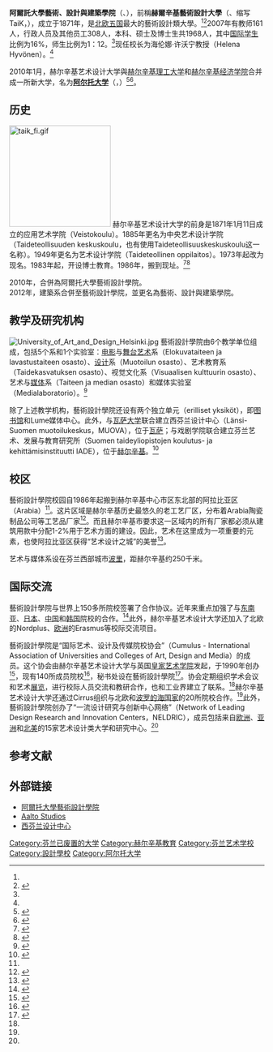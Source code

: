 {{coord|60|12|34|N|24|58|37|E|display=title|type:edu}}
{{University
|name            = 阿爾託大學<br />
藝術、設計與建築學院
|native_name     = {{lang|fi|Aalto-yliopiston taideteollinen korkeakoulu}}<br/>{{lang|sv|Aalto-universitets konstindustriella högskolan}}
|latin_name      = 
|image           = 
|motto           = Pro Arte Utili<ref name="history">{{cite web |url=http://www.taik.fi/en/about_taik/about_us/history.html |title=Pro Arte Utili! |publisher=赫尔辛基艺术设计大学 |date= |accessdate=2008年12月24日 |language=en }}{{dead link|date=2018年5月 |bot=InternetArchiveBot |fix-attempted=yes }}</ref>
|established     = 1871年
|type            = 公立
|endowment       = 
|faculty         = 161<ref name="statistics">{{cite web |url=http://www.taik.fi/en/about_taik/about_us/taik_statistics.html |title=Statistics from the year 2007 |publisher=赫尔辛基艺术设计大学 |date= |accessdate=2008年12月24日 |language=en }}{{dead link|date=2018年5月 |bot=InternetArchiveBot |fix-attempted=yes }}</ref>
|president       = 海伦娜·许沃宁<ref name="rector">{{cite web |url=http://www.taik.fi/en/about_taik/organization/rector.html |title=Rector |publisher=赫尔辛基艺术设计大学 |date= |accessdate=2008年12月24日 |language=en }}{{dead link|date=2018年5月 |bot=InternetArchiveBot |fix-attempted=yes }}</ref>
|students        = 1968<ref name="statistics"/>
|undergrad       = 582<ref name="statistics"/>
|postgrad        = 1170<ref name="statistics"/>
|doctoral        = 216<ref name="statistics"/>
|city            = [[赫尔辛基|赫尔辛基]]
|state           = 
|country         = [[芬兰|芬兰]]
|campus          = 
|mascot          = 
|religion        = 
|affiliations    = 
|footnotes       = 
|website         = http://arts.aalto.fi/
|address         = 
|logo            = 
}}
'''阿爾託大學藝術、設計與建築學院'''（{{lang-fi|Aalto-yliopiston taideteollinen korkeakoulu}}、{{lang-sv|Aalto-universitets konstindustriella högskolan}}），前稱'''赫爾辛基藝術設計大學'''（{{lang-fi|Taideteollinen korkeakoulu}}、缩写TaiK，{{lang-sv|Konstindustriella högskolan}}），成立于1871年，是[[北欧五国|北欧五国]]最大的藝術設計類大學。<ref name="history"/><ref>{{cite web |url=http://www.visitfinland.com.cn/columns/col_design_helsinki.asp |title=芬兰设计- 赫尔辛基设计街区/设计之旅 |publisher=芬兰国家旅游局 |date=2006年8月4日 |accessdate=2008年12月27日 |language=zh |deadurl=yes |archiveurl=https://web.archive.org/web/20080908002327/http://www.visitfinland.com.cn/columns/col_design_helsinki.asp |archivedate=2008年9月8日 }}</ref>2007年有教师161人，行政人员及其他员工308人，本科、硕士及博士生共1968人，其中[[国际学生|国际学生]]比例为16%，师生比例为1：12。<ref name="statistics"/>现任校长为海伦娜·许沃宁教授（Helena Hyvönen）。<ref name="rector"/>

2010年1月，赫尔辛基艺术设计大学與[[赫尔辛基理工大学|赫尔辛基理工大学]]和[[赫尔辛基经济学院|赫尔辛基经济学院]]合并成一所新大学，名为'''[[阿尔托大学|阿尔托大学]]'''（{{lang-fi|Aalto-yliopisto}}，{{lang-sv|Aalto-universitetet}}）<ref name="aalto_name">{{cite web |url=http://www.aaltoyliopisto.info/en/view/innovaatioyliopisto-info/the-name |title=Aalto University name celebrates diversity and innovative methods |publisher=[[阿尔托大学|阿尔托大学]] |date= |accessdate=2008年12月24日 |language=en }}{{dead link|date=2018年5月 |bot=InternetArchiveBot |fix-attempted=yes }}</ref><ref name="aalto_timetable">{{cite web |url=http://www.aaltoyliopisto.info/en/view/innovaatioyliopisto-info/timetable |title=Timetable |publisher=[[阿尔托大学|阿尔托大学]] |date= |accessdate=2008年12月24日 |language=en |deadurl=yes |archiveurl=https://web.archive.org/web/20081211022017/http://www.aaltoyliopisto.info/en/view/innovaatioyliopisto-info/timetable |archivedate=2008年12月11日 }}</ref>。

== 历史 ==
[[File:taik_fi.gif|200px]]
赫尔辛基艺术设计大学的前身是1871年1月11日成立的应用艺术学院（Veistokoulu）。1885年更名为中央艺术设计学院（Taideteollisuuden keskuskoulu，也有使用Taideteollisuuskeskuskoulu这一名称）。1949年更名为艺术设计学院（Taideteollinen oppilaitos）。1973年起改为现名。1983年起，开设博士教育。1986年，搬到现址。<ref name="HUOVIO">{{cite web|url=http://www.uiah.fi/opintoasiat/history2/ |title=KORKEIN TAIDETEOLLINEN KOULUTUS 125 VUOTTA (1871-1996) |author=ILKKA HUOVIO |publisher=Taideteollisen korkeakoulun sisäinen tiedotuslehti 1/96 |date= |accessdate=2008年12月24日 |language=fi }}</ref><ref name="veistok">{{cite web|url=http://www.uiah.fi/opintoasiat/history2/veistok.html |title=KUN VEISTOKOULU SYNTYI |author=ILKKA HUOVIO |publisher=Taideteollisen korkeakoulun tiedotuslehti 1/96 |date= |accessdate=2008年12月24日 |language=fi }}</ref>

2010年，合併為阿爾托大學藝術設計學院。<br />
2012年，建築系合併至藝術設計學院，並更名為藝術、設計與建築學院。

== 教学及研究机构 ==
[[File:University_of_Art_and_Design_Helsinki.jpg|thumb]]
藝術設計學院由6个教学单位组成，包括5个系和1个实验室：[[电影|电影]]与[[舞台艺术|舞台艺术]]系（Elokuvataiteen ja lavastustaiteen osasto）、[[设计|设计]]系（Muotoilun osasto）、艺术教育系（Taidekasvatuksen osasto）、视觉文化系（Visuaalisen kulttuurin osasto）、艺术与[[媒体|媒体]]系（Taiteen ja median osasto）和媒体实验室（Medialaboratorio）。<ref name="osastot">{{cite web |url=http://www.taik.fi/taikista/organisaatio/osastot_ja_koulutusohjelmat.html |title=Osastot ja koulutusohjelmat |publisher=赫尔辛基艺术设计大学 |date= |accessdate=2008年12月24日 |language=fi |deadurl=yes |archiveurl=https://web.archive.org/web/20160304075404/http://www.taik.fi/taikista/organisaatio/osastot_ja_koulutusohjelmat.html |archivedate=2016年3月4日 }}</ref>

除了上述教学机构，藝術設計學院还设有两个独立单元（erilliset yksiköt），即[[图书馆|图书馆]]和Lume媒体中心。此外，与[[瓦萨大学|瓦萨大学]]联合建立西芬兰设计中心（Länsi-Suomen muotoilukeskus，MUOVA），位于[[瓦萨|瓦萨]]；与戏剧学院联合建立芬兰艺术、发展与教育研究所（Suomen taideyliopistojen koulutus- ja kehittämisinstituutti IADE），位于[[赫尔辛基|赫尔辛基]]。<ref name="hallinto">{{cite web |url=http://www.taik.fi/taikista/organisaatio/hallinto.html |title=Hallinto |publisher=赫尔辛基艺术设计大学 |date= |accessdate=2008年12月24日 |language=fi |deadurl=yes |archiveurl=https://web.archive.org/web/20160304110018/http://www.taik.fi/taikista/organisaatio/hallinto.html |archivedate=2016年3月4日 }}</ref>

== 校区 ==
藝術設計學院校园自1986年起搬到赫尔辛基中心市区东北部的阿拉比亚区（Arabia）<ref name="HUOVIO"/>。这片区域是赫尔辛基历史最悠久的老工艺厂区，分布着Arabia陶瓷制品公司等工艺品厂家<ref>{{cite web |url=http://www.visitfinland.com.cn/columns/col_consumer.asp |title=芬兰设计 - 日用品设计 |publisher=芬兰国家旅游局 |date=2006年10月18日 |accessdate=2008年12月24日 |language=zh |deadurl=yes |archiveurl=https://web.archive.org/web/20080908003049/http://www.visitfinland.com.cn/columns/col_Consumer.asp |archivedate=2008年9月8日 }}</ref>。而且赫尔辛基市要求这一区域内的所有厂家都必须从建筑用款中分配1-2%用于艺术方面的建设。因此，艺术在这里成为一项重要的元素，也使阿拉比亚区获得“艺术设计之城”的美誉<ref name="campus">{{cite web |url=http://www.taik.fi/en/about_taik/arabianranta_.html |title=Art in Arabianranta |publisher=赫尔辛基艺术设计大学 |date= |accessdate=2008年12月24日 |language=en }}{{dead link|date=2018年1月 |bot=InternetArchiveBot |fix-attempted=yes }}</ref>。

艺术与媒体系设在芬兰西部城市[[波里|波里]]，距赫尔辛基约250千米。

== 国际交流 ==
藝術設計學院与世界上150多所院校签署了合作协议。近年来重点加强了与[[东南亚|东南亚]]、[[日本|日本]]、[[中国|中国]]和[[韩国|韩国]]院校的合作。<ref name="networks">{{cite web |url=http://www.taik.fi/en/about_taik/internationality/networks.html |title=Networks |publisher=赫尔辛基艺术设计大学 |date= |accessdate=2008年12月24日 |language=en }}{{dead link|date=2018年1月 |bot=InternetArchiveBot |fix-attempted=yes }}</ref>此外，赫尔辛基艺术设计大学还加入了北欧的Nordplus、[[欧洲|欧洲]]的Erasmus等校际交流项目。

藝術設計學院是“国际艺术、设计及传媒院校协会”（Cumulus - International Association of Universities and Colleges of Art, Design and Media）的成员。这个协会由赫尔辛基艺术设计大学与英国[[皇家艺术学院|皇家艺术学院]]发起，于1990年创办<ref name="cumulus">{{cite web|url=http://www.cumulusassociation.org/index.php?option=com_content&task=view&id=17&Itemid=38 |title=What is Cumulus? |publisher=Cumulus |date= |accessdate=2008年12月24日 |language=en }}</ref>，现有140所成员院校<ref name="cumulus_member">{{cite web|url=http://www.cumulusassociation.org/index.php?option=com_content&task=view&id=27&Itemid=56 |title=What is the Cumulus membership about? |publisher=Cumulus |date= |accessdate=2008年12月24日 |language=en }}</ref>，秘书处设在藝術設計學院<ref name="cumulus_cirrus">{{cite web |url=http://www.taik.fi/en/about_taik/cumulus_cirrus.html |title=Cumulus, Cirrus |publisher=赫尔辛基艺术设计大学 |date= |accessdate=2008年12月24日 |language=en }}{{dead link|date=2018年1月 |bot=InternetArchiveBot |fix-attempted=yes }}</ref>。协会定期组织学术会议和艺术[[展览|展览]]，进行校际人员交流和教研合作，也和工业界建立了联系。<ref name="cumulus_cirrus"/>赫尔辛基艺术设计大学还通过Cirrus组织与北欧和[[波罗的海国家|波罗的海国家]]的20所院校合作。<ref name="cumulus_cirrus"/>此外，藝術設計學院创办了“一流设计研究与创新中心网络”（Network of Leading Design Research and Innovation Centers，NELDRIC），成员包括来自[[欧洲|欧洲]]、[[亚洲|亚洲]]和[[北美|北美]]的15家艺术设计类大学和研究中心。<ref name="networks"/>

== 参考文献 ==
{{reflist|2}}

== 外部链接 ==
{{commonscat|Aalto University School of Art and Design}}
* [http://arts.aalto.fi/fi/ 阿爾托大學藝術設計學院] {{fi}} {{sv}} {{en}}
* [https://studios.aalto.fi/ Aalto Studios] {{en}}
* [http://www.muova.fi/ 西芬兰设计中心] {{fi}} {{sv}} {{en}}

{{coord|display=title}}
{{normdaten}}

[[Category:芬兰已废置的大学|Category:芬兰已废置的大学]]
[[Category:赫尔辛基教育|Category:赫尔辛基教育]]
[[Category:芬兰艺术学校|Category:芬兰艺术学校]]
[[Category:設計學校|Category:設計學校]]
[[Category:阿尔托大学|Category:阿尔托大学]]